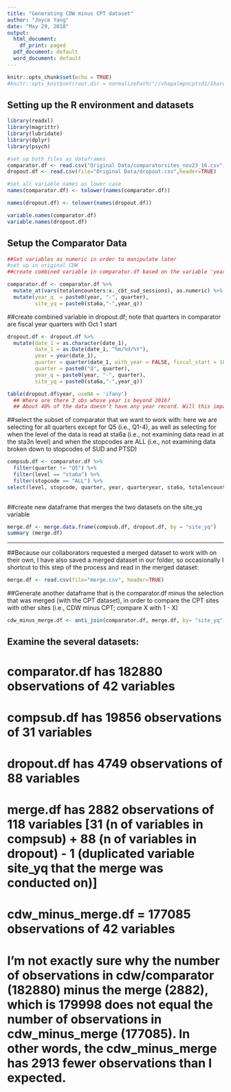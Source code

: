 ---
title: "Generating CDW minus CPT dataset"
author: "Joyce Yang"
date: "May 29, 2018"
output:
  html_document:
    df_print: paged
  pdf_document: default
  word_document: default
---

```{r setup, include=FALSE}
knitr::opts_chunk$set(echo = TRUE)
#knitr::opts_knit$set(root.dir = normalizePath("//vhapalmpncptsd1/Shared Research/TeamPSD/R"))
```



## Setting up the R environment and datasets
```{r, include=FALSE}
library(readxl)
library(magrittr)
library(lubridate)
library(dplyr)
library(psych)
```


```{r, include=FALSE}
#set up both files as dataframes
comparator.df <- read.csv("Original Data/comparatorsites_nov23_16.csv", header=TRUE) 
dropout.df <- read.csv(file="Original Data/dropout.csv",header=TRUE) 

#set all variable names as lower case
names(comparator.df) <- tolower(names(comparator.df))

names(dropout.df) <- tolower(names(dropout.df))

variable.names(comparator.df)
variable.names(dropout.df)

```


## Setup the Comparator Data

```{r numeric, include=TRUE}
##Set variables as numeric in order to manipulate later
#set up in original CDW 
##create combined variable in comparator.df based on the variable 'year' and the variable 'quarter'

comparator.df <- comparator.df %>%
  mutate_at(vars(totalencounters:x._cbt_sud_sessions), as.numeric) %>%
  mutate(year_q  = paste0(year, "-", quarter), 
         site_yq = paste0(sta6a,"-",year_q))

```




##create combined variable in dropout.df; note that quarters in comparator are fiscal year quarters with Oct 1 start

```{r}
dropout.df <- dropout.df %>% 
  mutate(date_1 = as.character(date_1),
         date_1 = as.Date(date_1, "%m/%d/%Y"),
         year = year(date_1), 
         quarter = quarter(date_1, with_year = FALSE, fiscal_start = 10),
         quarter = paste0("Q", quarter),
         year_q = paste0(year, "-", quarter),
         site_yq = paste0(sta6a,"-",year_q)) 

table(dropout.df$year, useNA = 'ifany')
  ## Where are there 3 obs whose year is beyond 2016?
  ## About 40% of the data doesn't have any year record. Will this impact the analysis?

```



##select the subset of comparator that we want to work with: here we are selecting for all quarters except for Q5 (i.e., Q1-4), as well as selecting for when the level of the data is read at sta6a (i.e., not examining data read in at the sta3n level) and when the stopcodes are ALL (i.e., not examining data broken down to stopcodes of SUD and PTSD)
```{r}

compsub.df <- comparator.df %>%
  filter(quarter != "Q5") %>%
  filter(level == "sta6a") %>%
  filter(stopcode == "ALL") %>% 
select(level, stopcode, quarter, year, quarteryear, sta6a, totalencounters, patientpanel, providerpanel, psychiatrists, psychologists, socialworkers, nursepractitioners, evalencounter, psychencounter, ptsd_ebpsyeligible, pe_initial_appoints, cpt_initial_appoints, site_yq, sta6acomplexity, tmh, psychmmencounter, groupencounter, mmencounter, casemanagement, telephoneencounter, otherencounter, depression_ebpsyeligible, cbt_d_initial_appoints, act_initial_appoints, ipt_initial_appoints)
  
```



##create new dataframe that merges the two datasets on the site_yq variable
```{r}
merge.df <- merge.data.frame(compsub.df, dropout.df, by = "site_yq")
summary (merge.df)
```

-------------------------------------------------------------------

##Because our collaborators requested a merged dataset to work with on their own, I have also saved a merged dataset in our folder, so occasionally I shortcut to this step of the process and read in the merged dataset:
```{r}
merge.df <- read.csv(file="merge.csv", header=TRUE)
```


##Generate another dataframe that is the comparator.df minus the selection that was merged (with the CPT dataset), in order to compare the CPT sites with other sites (i.e., CDW minus CPT; compare X with 1 - X)

```{r}
cdw_minus_merge.df <- anti_join(comparator.df, merge.df, by= "site_yq")
```

## Examine the several datasets:
# comparator.df has 182880 observations of 42 variables
# compsub.df has 19856 observations of 31 variables
# dropout.df has 4749 observations of 88 variables
# merge.df has 2882 observations of 118 variables [31 (n of variables in compsub) + 88 (n of variables in dropout) - 1 (duplicated variable site_yq that the merge was conducted on)]
# cdw_minus_merge.df = 177085 observations of 42 variables
# I'm not exactly sure why the number of observations in cdw/comparator (182880) minus the merge (2882), which is 179998 does not equal the number of observations in cdw_minus_merge (177085).  In other words, the cdw_minus_merge has 2913 fewer observations than I expected.



